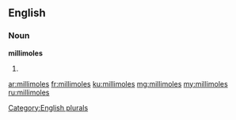 ==English==

===Noun===
'''millimoles'''

# {{plural of|millimole}}

[[Category:English plurals]]

[[ar:millimoles]]
[[fr:millimoles]]
[[ku:millimoles]]
[[mg:millimoles]]
[[my:millimoles]]
[[ru:millimoles]]
